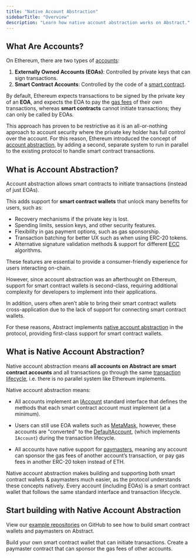```yaml
---
title: "Native Account Abstraction"
sidebarTitle: "Overview"
description: "Learn how native account abstraction works on Abstract."
---
```


## What Are Accounts?

On Ethereum, there are two types of [accounts](https://ethereum.org/en/developers/docs/accounts/):

1. **Externally Owned Accounts (EOAs)**: Controlled by private keys that can sign transactions.
2. **Smart Contract Accounts**: Controlled by the code of a [smart contract](https://ethereum.org/en/developers/docs/smart-contracts/).

By default, Ethereum expects transactions to be signed by the private key of an **EOA**, and expects
the EOA to pay the [gas fees](https://ethereum.org/en/developers/docs/gas/) of their own transactions,
whereas **smart contracts** cannot initiate transactions; they can only be called by EOAs.

This approach has proven to be restrictive as it is an all-or-nothing approach
to account security where the private key holder has full control over the account.
For this reason, Ethereum introduced the concept of [account abstraction](#what-is-account-abstraction),
by adding a second, separate system to run in parallel to the existing protocol to handle smart contract transactions.

## What is Account Abstraction?

Account abstraction allows smart contracts to initiate transactions (instead of just EOAs).

This adds support for **smart contract wallets** that unlock many benefits for users, such as:

- Recovery mechanisms if the private key is lost.
- Spending limits, session keys, and other security features.
- Flexibility in gas payment options, such as gas sponsorship.
- Transaction batching for better UX such as when using ERC-20 tokens.
- Alternative signature validation methods & support for different [ECC](https://en.wikipedia.org/wiki/Elliptic-curve_cryptography) algorithms.

These features are essential to provide a consumer-friendly experience for users interacting on-chain.

However, since account abstraction was an afterthought on Ethereum, support for smart contract wallets is second-class,
requiring additional complexity for developers to implement into their applications.

In addition, users often aren&rsquo;t able to bring their smart contract wallets
cross-application due to the lack of support for connecting smart contract wallets.

For these reasons, Abstract implements [native account abstraction](#what-is-native-account-abstraction)
in the protocol, providing first-class support for smart contract wallets.

## What is Native Account Abstraction?

Native account abstraction means **all accounts on Abstract are smart contract accounts** and all
transactions go through the same [transaction lifecycle](/how-abstract-works/architecture/transaction-lifecycle),
i.e. there is no parallel system like Ethereum implements.

Native account abstraction means:

- All accounts implement an [IAccount](/how-abstract-works/native-account-abstraction/smart-contract-wallets#iaccount-interface)
  standard interface that defines the methods that each smart contract account must implement (at a minimum).

- Users can still use EOA wallets such as [MetaMask](https://metamask.io/), however, these accounts are "converted" to the
  [DefaultAccount](/how-abstract-works/native-account-abstraction/smart-contract-wallets#defaultaccount-contract),
  (which implements `IAccount`) during the transaction lifecycle.

- All accounts have native support for [paymasters](/how-abstract-works/native-account-abstraction/paymasters),
  meaning any account can sponsor the gas fees of another account&rsquo;s transaction, or pay gas fees in another ERC-20 token instead of ETH.

Native account abstraction makes building and supporting both smart contract wallets & paymasters much easier,
as the protocol understands these concepts natively. Every account (including EOAs)
is a smart contract wallet that follows the same standard interface and transaction lifecycle.

## Start building with Native Account Abstraction

View our [example repositories](https://github.com/Abstract-Foundation/examples)
on GitHub to see how to build smart contract wallets and paymasters on Abstract.

<CardGroup cols={2}>
  <Card
    title="Smart Contract Wallets"
    icon="github"
    href="https://github.com/Abstract-Foundation/examples/tree/main/smart-contract-accounts"
  >
    Build your own smart contract wallet that can initiate transactions.
  </Card>
  <Card
    title="Paymasters"
    icon="github"
    href="https://github.com/Abstract-Foundation/examples/tree/main/paymasters"
  >
    Create a paymaster contract that can sponsor the gas fees of other accounts.
  </Card>
</CardGroup>
